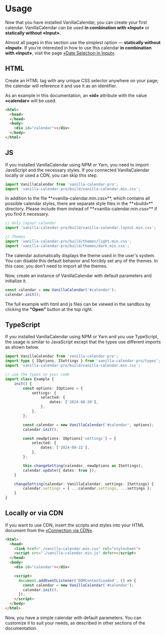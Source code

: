 # Usage

Now that you have installed VanillaCalendar, you can create your first calendar. VanillaCalendar can be used **in combination with «Input»** or **statically without «Input»**.

Almost all pages in this section use the simplest option — **statically without «Input»**. If you're interested in how to use this calendar **in combination with «Input»**, visit the page <a href="/docs/learn/additional-features/date-picker-in-input">«Date Selection in Input»</a>.

## HTML

Create an HTML tag with any unique CSS selector anywhere on your page; the calendar will reference it and use it as an identifier.

As an example in this documentation, an **«id»** attribute with the value **«calendar»** will be used.


```html
<html>
  <head>
  </head>
  <body>
    <div id="calendar"></div>
  </body>
</html>
```

## JS
If you installed VanillaCalendar using NPM or Yarn, you need to import JavaScript and the necessary styles. If you connected VanillaCalendar locally or used a CDN, you can skip this step.

```js
import VanillaCalendar from 'vanilla-calendar-pro';
import 'vanilla-calendar-pro/build/vanilla-calendar.min.css';
```

<Info>
  In addition to the file **«vanilla-calendar.min.css»**, which contains all possible calendar styles, there are separate style files in the **«build»** directory. Please include them instead of **«vanilla-calendar.min.css»** if you find it necessary.
</Info>

```js
// Only layout calendar
import 'vanilla-calendar-pro/build/vanilla-calendar.layout.min.css';

// Themes
import 'vanilla-calendar-pro/build/themes/light.min.css';
import 'vanilla-calendar-pro/build/themes/dark.min.css';
```

<Info>
  The calendar automatically displays the theme used in the user's system. You can disable this default behavior and forcibly set any of the themes.
  In this case, you don't need to import all the themes.
</Info>

Now, create an instance of VanillaCalendar with default parameters and initialize it.

```js
const calendar = new VanillaCalendar('#calendar');
calendar.init();
```

The full example with html and js files can be viewed in the sandbox by clicking the **"Open"** button at the top right.

<Sandbox example="try-vanilla-calendar" />

## TypeScript
If you installed VanillaCalendar using NPM or Yarn and you use TypeScript, the usage is similar to JavaScript except that the types use different imports as shown below.

```typescript
import VanillaCalendar from 'vanilla-calendar-pro';
import type { IOptions, ISettings } from 'vanilla-calendar-pro/types';
import 'vanilla-calendar-pro/build/vanilla-calendar.min.css';

// use the types in your code
import class Example {
	init() {
		const options: IOptions = {
			settings: {
				selected: {
					dates: ['2024-08-20'],
				},
			},
		};

		const calendar = new VanillaCalendar('#calendar', options);
		calendar.init();

		const newOptions: IOptions['settings'] = {
			selected: {
				dates: ['2024-08-22'],
			},
		};

		this.changeSetting(calendar, newOptions as ISettings);
		calendar.update({ dates: true });
	}

	changeSetting(calendar: VanillaCalendar, settings: ISettings) {
		calendar.settings = { ...calendar.settings, ...settings };
	}
}
```

## Locally or via CDN

If you want to use CDN, insert the scripts and styles into your HTML document from the <a href="/docs/learn/getting-started/installation#cdn">«Connection via CDN»</a>.

```html
<html>
  <head>
    <link href="./vanilla-calendar.min.css" rel="stylesheet">
    <script src="./vanilla-calendar.min.js" defer></script>
  </head>
  <body>
    <div id="calendar"></div>

    <script>
      document.addEventListener('DOMContentLoaded', () => {
        const calendar = new VanillaCalendar('#calendar');
        calendar.init();
      });
    </script>
  </body>
</html>
```

Now, you have a simple calendar with default parameters. You can customize it to suit your needs, as described in other sections of the documentation.
